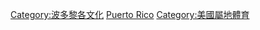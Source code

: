 {{Catnav|頁面分類|社会|文化|体育|各國體育}}
{{Catnav|頁面分類|地理|美洲|加勒比海地區|加勒比海島嶼|波多黎各}}

{{Commonscat|Sports in Puerto Rico}}

[[Category:波多黎各文化|Category:波多黎各文化]]
[[Category:北美洲各國體育|Puerto Rico]]
[[Category:美國屬地體育|Category:美國屬地體育]]